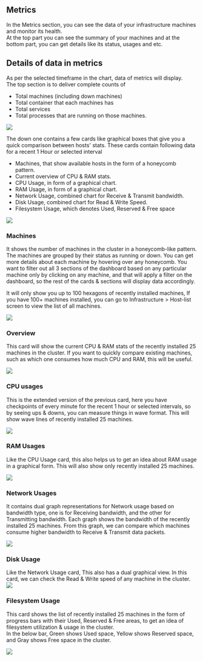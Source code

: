 Metrics
-------

In the Metrics section, you can see the data of your infrastructure machines and monitor its health.\
At the top part you can see the summary of your machines and at the bottom part, you can get details like its status, usages and etc.

Details of data in metrics
--------------------------

As per the selected timeframe in the chart, data of metrics will display.\
The top section is to deliver complete counts of  

-   Total machines (including down machines)
-   Total container that each machines has
-   Total services
-   Total processes that are running on those machines.

<img src="/images/unified-dashboard/dashboard-4.png" />

The down one contains a few cards like graphical boxes that give you a quick comparison between hosts' stats. These cards contain following data for a recent 1 Hour or selected interval

-   Machines, that show available hosts in the form of a honeycomb pattern. 
-   Current overview of CPU & RAM stats.
-   CPU Usage, in form of a graphical chart.
-   RAM Usage, in form of a graphical chart.
-   Network Usage, combined chart for Receive & Transmit bandwidth.
-   Disk Usage, combined chart for Read & Write Speed.
-   Filesystem Usage, which denotes Used, Reserved & Free space

<img src="/images/unified-dashboard/dashboard-5.png" />

### Machines
It shows the number of machines in the cluster in a honeycomb-like pattern. The machines are grouped by their status as running or down. You can get more details about each machine by hovering over any honeycomb. You want to filter out all 3 sections of the dashboard based on any particular machine only by clicking on any machine, and that will apply a filter on the dashboard, so the rest of the cards & sections will display data accordingly.

<Note> It will only show you up to 100 hexagons of recently installed machines, If you have 100+ machines installed, you can go to Infrastructure > Host-list screen to view the list of all machines. </Note>

<img src="/images/unified-dashboard/dashboard-6.png" />

### Overview
This card will show the current CPU & RAM stats of the recently installed 25 machines in the cluster. If you want to quickly compare existing machines, such as which one consumes how much CPU and RAM, this will be useful.

<img src="/images/unified-dashboard/dashboard-7.png" />

### CPU usages
This is the extended version of the previous card, here you have checkpoints of every minute for the recent 1 hour or selected intervals, so by seeing ups & downs, you can measure things in wave format. This will show wave lines of recently installed 25 machines.

<img src="/images/unified-dashboard/dashboard-8.png" />

### RAM Usages
Like the CPU Usage card, this also helps us to get an idea about RAM usage in a graphical form. This will also show only recently installed 25 machines.

<img src="/images/unified-dashboard/dashboard-9.png" />

### Network Usages
It contains dual graph representations for Network usage based on bandwidth type, one is for Receiving bandwidth, and the other for Transmitting bandwidth. Each graph shows the bandwidth of the recently installed 25 machines. From this graph, we can compare which machines consume higher bandwidth to Receive & Transmit data packets.

<img src="/images/unified-dashboard/dashboard-10.png" />

### Disk Usage
Like the Network Usage card, This also has a dual graphical view. In this card, we can check the Read & Write speed of any machine in the cluster.
<img src="/images/unified-dashboard/dashboard-11.png" />

### Filesystem Usage
This card shows the list of recently installed 25 machines in the form of progress bars with their Used, Reserved & Free areas, to get an idea of filesystem utilization & usage in the cluster.\
In the below bar, Green shows Used space, Yellow shows Reserved space, and Gray shows Free space in the cluster.

<img src="/images/unified-dashboard/dashboard-12.png" />
